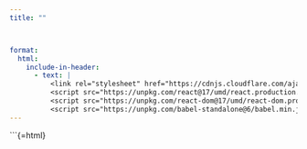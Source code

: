 ```yaml
---
title: ""



format:
  html:
    include-in-header:
      - text: |
          <link rel="stylesheet" href="https://cdnjs.cloudflare.com/ajax/libs/font-awesome/6.0.0/css/all.min.css">
          <script src="https://unpkg.com/react@17/umd/react.production.min.js"></script>
          <script src="https://unpkg.com/react-dom@17/umd/react-dom.production.min.js"></script>
          <script src="https://unpkg.com/babel-standalone@6/babel.min.js"></script>
---
```


```{=html}
<div id="react-root"></div>
<script type="text/babel">


const ProfilePage = () => {


     const { useState,useEffect } = React;

     
  const [userData, setUserData] = useState(null);
  const [isLoading, setIsLoading] = useState(true);
  const [error, setError] = useState(null);








const refreshToken = async () => {
  const storedRefreshToken = localStorage.getItem("refreshToken");
  console.log("refreshToken", storedRefreshToken)
  if (!storedRefreshToken) {
    console.log("No refresh token found. Redirecting to login.");
    window.location.href = "/login.html";
    return null;
  }

  try {
    const response = await fetch("https://frenchwithkunal-cdf6ea3f88ce.herokuapp.com/api/v1/auth/refresh-token", {
      method: "POST",
      headers: {
        "Content-Type": "application/json",
      },
      body: JSON.stringify({ refreshToken: storedRefreshToken }),
    });

    console.log(response,"response")

    if (!response.ok) {
      console.error("Refresh token failed. Redirecting to login.");
      localStorage.removeItem("accessToken");
      localStorage.removeItem("refreshToken");
      window.location.href = "/login.html";
      return null;
    }

    const data = await response.json();
    console.log("refreshed")
    // Save new access token
    localStorage.setItem("accessToken", data.accessToken);
    return data.accessToken;
  } catch (error) {
    console.error("Error refreshing token:", error);
    localStorage.removeItem("accessToken");
    localStorage.removeItem("refreshToken");
    window.location.href = "/login.html";
    return null;
  }
};





const fetchWithAuth = async (url, options = {}) => {
  let accessToken = localStorage.getItem("accessToken");

  options.headers = {
    ...options.headers,
    Authorization: `Bearer ${accessToken}`,
    "Content-Type": "application/json",
  };

  let response = await fetch(url, options);

  if (response.status === 401) {
    console.log("Access token expired, attempting to refresh...");

    // Refresh token
    accessToken = await refreshToken();

    if (!accessToken) return null;

    options.headers.Authorization = `Bearer ${accessToken}`;
    response = await fetch(url, options);
  }

  return response.json();
};







const storedUser = localStorage.getItem('accessToken');
   
console.log(storedUser,"storedUser")

  const [user, setUser] = useState(null);


  useEffect(() => {
    const storedToken = localStorage.getItem('accessToken');
  const userNavElement = document.querySelector('.me-auto');

    if (storedToken) {
      
      const fetchData = async()=>{
const data = await fetchWithAuth("https://frenchwithkunal-cdf6ea3f88ce.herokuapp.com/api/v1/auth/me", {
      method: "POST",
    });

    if (data) {
      setUserData(data.data);
      updateNavbar(data)
      setIsLoading(false);
    } else {
      setError("Failed to load profile. Please log in again.");
      setIsLoading(false);
    }


      }
fetchData();




    }else{
  const loginNavItem = document.createElement('li');
 loginNavItem.classList.add('nav-item', 'user-nav-item');
      loginNavItem.innerHTML = `
        <a class="nav-link" href="/login.html">Login</a>
      `;
      userNavElement.appendChild(loginNavItem);
    
    } 

  }, []);


const updateNavbar = (userData) => {
  const userNavElement = document.querySelector('.me-auto');

    
    if (userData) {
      // Create a new list item for user navigation
      const userNavItem = document.createElement('li');
      userNavItem.classList.add('nav-item', 'dropdown', 'user-nav-item');
      
      userNavItem.innerHTML = `
        <a href="#" class="nav-link dropdown-toggle" data-bs-toggle="dropdown">
          ${userData.name || 'User Profile'}
        </a>
        <ul class="dropdown-menu dropdown-menu-end">
          <li><a class="dropdown-item" href="/profile.html">Profile</a></li>
          <li><hr class="dropdown-divider"></li>
          <li><a class="dropdown-item" href="#" id="logout-btn">Logout</a></li>
        </ul>
      `;
      
      // Add logout functionality
      userNavItem.querySelector('#logout-btn').addEventListener('click', (e) => {
        e.preventDefault();
        localStorage.removeItem('accessToken');
        localStorage.removeItem('refreshToken');
        setUser(null);
        updateNavbar(null);
        window.location.href = '/login.html'; // Redirect to login page
      });
      
      // Append the new user navigation item
      userNavElement.appendChild(userNavItem);
    } 
  
         
  
};









  useEffect(() => {
    const fetchUserProfile = async () => {
      const storedToken = localStorage.getItem('accessToken');
      
      if (!storedToken) {
        setError('No access token found. Please log in.');
        setIsLoading(false);
        return;
      }

      try {
     const data = await fetchWithAuth("https://frenchwithkunal-cdf6ea3f88ce.herokuapp.com/api/v1/auth/me", {
      method: "POST",
    });

    if (data) {
      setUserData(data.data);
      setIsLoading(false);
    } else {
      setError("Failed to load profile. Please log in again.");
      setIsLoading(false);
    }

      } catch (err) {
        setError(err.message);
        setIsLoading(false);
      }
    };

    fetchUserProfile();
  }, []);

  if (isLoading) {
    return (
      <div className="container mt-5 text-center">
        <div className="spinner-border" role="status">
          <span className="visually-hidden">Loading...</span>
        </div>
      </div>
    );
  }

  if (error) {
    return (
      <div className="container mt-5">
        <div className="alert alert-danger" role="alert">
          {error}
          <a href="/login.html" className="btn btn-primary ml-3">Log In</a>
        </div>
      </div>
    );
  }

  return (
    <div className="container mt-5">
      <div className="row">
        <div className="col-md-8 offset-md-2">
          <div className="card">
            <div className="card-header bg-primary text-white">
              <h2 className="mb-0">User Profile</h2>
            </div>
            <div className="card-body">
              <div className="row">
                <div className="col-md-4 text-center">
                  <i className="fas fa-user-circle fa-5x mb-3 text-muted"></i>
                </div>
                <div className="col-md-8">
                
                  <div className="profile-details">
                    <p><strong>Email:</strong> {userData.email}</p>
                    <p><strong>Customer ID:</strong> {userData.customerId}</p>
                    <p><strong>Account Created:</strong> {new Date(userData.createdAt).toLocaleDateString()}</p>
                  </div>
                </div>
              </div>
            </div>
            <div className="card-footer">
              <button 
                className="btn btn-danger" 
                onClick={() => {
                  localStorage.removeItem('accessToken');
        localStorage.removeItem('refreshToken');
                  window.location.href = '/login.html';
                }}
              >
                Logout
              </button>
            </div>
          </div>
        </div>
      </div>
    </div>
  );
};

ReactDOM.render(
  <ProfilePage />,
  document.getElementById('react-root')
);
</script>